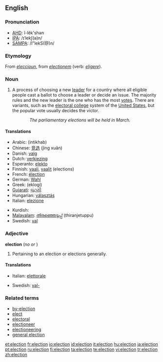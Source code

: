 {{see|élection}}
{{wikipedia}}
==English==

===Pronunciation===
*[[w:AHD|AHD]]: ĭ-lĕk'shən
*[[w:IPA|IPA]]: /ɪˈlekʃ(ə)n/
*[[w:SAMPA|SAMPA]]: /I"lekS(@)n/

===Etymology===
From {{AF.}} ''[[eleccioun]]'', from {{L.}} ''[[electionem]]'' (verb: ''[[eligere]]'').

===Noun===
{{wikipedia}}
{{en-noun}}

# A process of choosing a new [[leader]] for a country where all eligible people cast a ballot to choose a leader or decide an issue.  The majority rules and the new leader is the one who has the most [[vote]]s.  There are variants, such as the [[electoral college]] system of the [[United States]], but the popular vote usually decides the victor.
::''The parliamentary elections will be held in March.''

====Translations====
{{top}}
*Arabic: {{ARchar|[[إنْتِخاب]]}} {{m}} (intikhab)
*Chinese: [[竞选]] (jìng xuǎn)
*Danish: [[valg]] {{n}}
*Dutch: [[verkiezing]] {{f}}
*Esperanto: [[elekto]]
*Finnish: [[vaali]], [[vaalit]] (elections)
*French: [[élection]] {{f}}
*German: [[Wahl]] {{f}}
*Greek: {{t|el|εκλογή|f|}} (eklogí)
*[[Gujarati]]: [[ચૂંટણી]]
*Hungarian: [[választás]]
*Italian: [[elezione]] {{f}}
{{mid}}
*Kurdish: {{KUchar|[[هه‌ڵبژاردن]]}}
*[[Malayalam]]: [[തിരഞ്ഞെടുപ്പ്]] (thiranjetuppu)
*Swedish: [[val]] {{n}}
{{bottom}}

===Adjective===
'''election'''  (''no'' {{compar}} ''or'' {{superl}})

# Pertaining to an election or elections generally.

====Translations====
{{top}}
*Italian: [[elettorale]]
{{mid}}
*Swedish: [[val-]]
{{bottom}}

===Related terms===
*[[by-election]]
*[[elect]]
*[[electoral]]
*[[electioneer]]
*[[electioneering]]
*[[general election]]

[[et:election]]
[[fr:election]]
[[io:election]]
[[id:election]]
[[it:election]]
[[hu:election]]
[[ja:election]]
[[pt:election]]
[[ru:election]]
[[fi:election]]
[[ta:election]]
[[te:election]]
[[vi:election]]
[[tr:election]]
[[zh:election]]